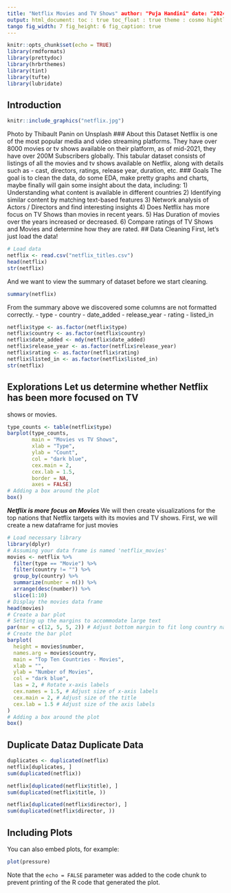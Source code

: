 ```yaml
---
title: "Netflix Movies and TV Shows" author: "Puja Handini" date: "2024/06/30"
output: html_document: toc : true toc_float : true theme : cosmo hightlight :
tango fig_width: 7 fig_height: 6 fig_caption: true
---
```

```r
knitr::opts_chunk$set(echo = TRUE)
library(rmdformats)
library(prettydoc)
library(hrbrthemes)
library(tint)
library(tufte)
library(lubridate)
```
## Introduction
```r
knitr::include_graphics("netflix.jpg")
```
Photo by Thibault Panin on Unsplash ### About this Dataset Netflix is one of the
most popular media and video streaming platforms. They have over 8000 movies or
tv shows available on their platform, as of mid-2021, they have over 200M
Subscribers globally. This tabular dataset consists of listings of all the
movies and tv shows available on Netflix, along with details such as - cast,
directors, ratings, release year, duration, etc. ### Goals The goal is to clean
the data, do some EDA, make pretty graphs and charts, maybe finally will gain
some insight about the data, including: 1) Understanding what content is
available in different countries 2) Identifying similar content by matching
text-based features 3) Network analysis of Actors / Directors and find
interesting insights 4) Does Netflix has more focus on TV Shows than movies in
recent years. 5) Has Duration of movies over the years increased or decreased.
6) Compare ratings of TV Shows and Movies and determine how they are rated. ##
Data Cleaning First, let's just load the data!
```r
# Load data
netflix <- read.csv("netflix_titles.csv")
head(netflix)
str(netflix)
```
And we want to view the summary of dataset before we start cleaning.
```r
summary(netflix)
```
From the summary above we discovered some columns are not formatted correctly.
- type
- country
- date_added
- release_year
- rating
- listed_in
```r
netflix$type <- as.factor(netflix$type)
netflix$country <- as.factor(netflix$country)
netflix$date_added <- mdy(netflix$date_added)
netflix$release_year <- as.factor(netflix$release_year)
netflix$rating <- as.factor(netflix$rating)
netflix$listed_in <- as.factor(netflix$listed_in)
str(netflix)
```
## Explorations Let us determine whether Netflix has been more focused on TV
shows or movies.
```r
type_counts <- table(netflix$type)
barplot(type_counts,
        main = "Movies vs TV Shows",
        xlab = "Type",
        ylab = "Count",
        col = "dark blue",
        cex.main = 2,
        cex.lab = 1.5,
        border = NA,
        axes = FALSE)
# Adding a box around the plot
box()
```
***Netflix is more focus on Movies***
We will then create visualizations for the top nations that Netflix targets with
its movies and TV shows. First, we will create a new dataframe for just movies
```r
# Load necessary library
library(dplyr)
# Assuming your data frame is named 'netflix_movies'
movies <- netflix %>%
  filter(type == "Movie") %>%
  filter(country != "") %>%
  group_by(country) %>%
  summarize(number = n()) %>%
  arrange(desc(number)) %>%
  slice(1:10)
# Display the movies data frame
head(movies)
# Create a bar plot
# Setting up the margins to accommodate large text
par(mar = c(12, 5, 5, 2)) # Adjust bottom margin to fit long country names
# Create the bar plot
barplot(
  height = movies$number,
  names.arg = movies$country,
  main = "Top Ten Countries - Movies",
  xlab = "",
  ylab = "Number of Movies",
  col = "dark blue",
  las = 2, # Rotate x-axis labels
  cex.names = 1.5, # Adjust size of x-axis labels
  cex.main = 2, # Adjust size of the title
  cex.lab = 1.5 # Adjust size of the axis labels
)
# Adding a box around the plot
box()
```
## Duplicate Dataz Duplicate Data 
```r
duplicates <- duplicated(netflix) 
netflix[duplicates, ]  
sum(duplicated(netflix)) 

netflix[duplicated(netflix$title), ] 
sum(duplicated(netflix$title, ))

netflix[duplicated(netflix$director), ] 
sum(duplicated(netflix$director, ))
```
## Including Plots
You can also embed plots, for example:
```r
plot(pressure)
```
Note that the `echo = FALSE` parameter was added to the code chunk to prevent printing of the R code that generated the plot.